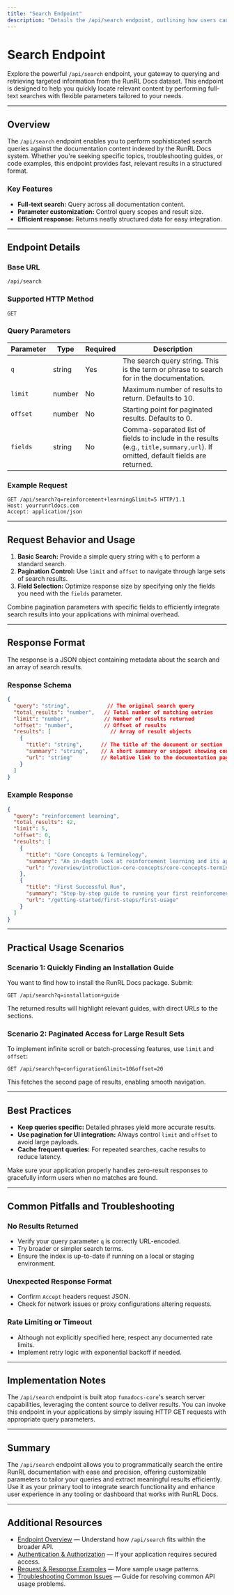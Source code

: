 ```yaml
---
title: "Search Endpoint"
description: "Details the /api/search endpoint, outlining how users can interact with this API, parameters, request/response examples, and best practices for querying resources."
---
```


# Search Endpoint

Explore the powerful `/api/search` endpoint, your gateway to querying and retrieving targeted information from the RunRL Docs dataset. This endpoint is designed to help you quickly locate relevant content by performing full-text searches with flexible parameters tailored to your needs.

---

## Overview

The `/api/search` endpoint enables you to perform sophisticated search queries against the documentation content indexed by the RunRL Docs system. Whether you're seeking specific topics, troubleshooting guides, or code examples, this endpoint provides fast, relevant results in a structured format.

### Key Features

- **Full-text search:** Query across all documentation content.
- **Parameter customization:** Control query scopes and result size.
- **Efficient response:** Returns neatly structured data for easy integration.

---

## Endpoint Details

### Base URL

```
/api/search
```

### Supported HTTP Method

```
GET
```

### Query Parameters

| Parameter | Type   | Required | Description                                                |
|-----------|--------|----------|------------------------------------------------------------|
| `q`       | string | Yes      | The search query string. This is the term or phrase to search for in the documentation. |
| `limit`   | number | No       | Maximum number of results to return. Defaults to 10.      |
| `offset`  | number | No       | Starting point for paginated results. Defaults to 0.      |
| `fields`  | string | No       | Comma-separated list of fields to include in the results (e.g., `title,summary,url`). If omitted, default fields are returned. |

### Example Request

```http
GET /api/search?q=reinforcement+learning&limit=5 HTTP/1.1
Host: yourrunrldocs.com
Accept: application/json
```

---

## Request Behavior and Usage

1. **Basic Search:** Provide a simple query string with `q` to perform a standard search.
2. **Pagination Control:** Use `limit` and `offset` to navigate through large sets of search results.
3. **Field Selection:** Optimize response size by specifying only the fields you need with the `fields` parameter.

<Tip>
Combine pagination parameters with specific fields to efficiently integrate search results into your applications with minimal overhead.
</Tip>

---

## Response Format

The response is a JSON object containing metadata about the search and an array of search results.

### Response Schema

```json
{
  "query": "string",            // The original search query
  "total_results": "number",   // Total number of matching entries
  "limit": "number",           // Number of results returned
  "offset": "number",          // Offset of results
  "results": [                   // Array of result objects
    {
      "title": "string",      // The title of the document or section
      "summary": "string",    // A short summary or snippet showing context
      "url": "string"         // Relative link to the documentation page
    }
  ]
}
```

### Example Response

```json
{
  "query": "reinforcement learning",
  "total_results": 42,
  "limit": 5,
  "offset": 0,
  "results": [
    {
      "title": "Core Concepts & Terminology",
      "summary": "An in-depth look at reinforcement learning and its applications in RunRL.",
      "url": "/overview/introduction-core-concepts/core-concepts-terminology"
    },
    {
      "title": "First Successful Run",
      "summary": "Step-by-step guide to running your first reinforcement learning example.",
      "url": "/getting-started/first-steps/first-usage"
    }
  ]
}
```

---

## Practical Usage Scenarios

### Scenario 1: Quickly Finding an Installation Guide

You want to find how to install the RunRL Docs package. Submit:

```
GET /api/search?q=installation+guide
```

The returned results will highlight relevant guides, with direct URLs to the sections.

### Scenario 2: Paginated Access for Large Result Sets

To implement infinite scroll or batch-processing features, use `limit` and `offset`:

```
GET /api/search?q=configuration&limit=10&offset=20
```

This fetches the second page of results, enabling smooth navigation.

---

## Best Practices

- **Keep queries specific:** Detailed phrases yield more accurate results.
- **Use pagination for UI integration:** Always control `limit` and `offset` to avoid large payloads.
- **Cache frequent queries:** For repeated searches, cache results to reduce latency.

<Check>
Make sure your application properly handles zero-result responses to gracefully inform users when no matches are found.
</Check>

---

## Common Pitfalls and Troubleshooting

### No Results Returned

- Verify your query parameter `q` is correctly URL-encoded.
- Try broader or simpler search terms.
- Ensure the index is up-to-date if running on a local or staging environment.

### Unexpected Response Format

- Confirm `Accept` headers request JSON.
- Check for network issues or proxy configurations altering requests.

### Rate Limiting or Timeout

- Although not explicitly specified here, respect any documented rate limits.
- Implement retry logic with exponential backoff if needed.

---

## Implementation Notes

The `/api/search` endpoint is built atop `fumadocs-core`'s search server capabilities, leveraging the content source to deliver results. You can invoke this endpoint in your applications by simply issuing HTTP GET requests with appropriate query parameters.

---

## Summary

The `/api/search` endpoint allows you to programmatically search the entire RunRL documentation with ease and precision, offering customizable parameters to tailor your queries and extract meaningful results efficiently. Use it as your primary tool to integrate search functionality and enhance user experience in any tooling or dashboard that works with RunRL Docs.

---

## Additional Resources

- [Endpoint Overview](https://yourrunrldocs.com/api-reference/core-api/endpoint-overview) — Understand how `/api/search` fits within the broader API.
- [Authentication & Authorization](https://yourrunrldocs.com/api-reference/auth-and-errors/authentication) — If your application requires secured access.
- [Request & Response Examples](https://yourrunrldocs.com/api-reference/usage-examples/request-examples) — More sample usage patterns.
- [Troubleshooting Common Issues](https://yourrunrldocs.com/guides/usage-patterns/troubleshooting) — Guide for resolving common API usage problems.
